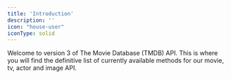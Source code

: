 ---
title: 'Introduction'
description: ''
icon: "house-user"
iconType: solid
---

Welcome to version 3 of The Movie Database (TMDB) API. This is where you will find the definitive list of currently 
available methods for our movie, tv, actor and image API.


  


